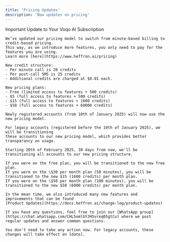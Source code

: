 ```yaml
---
title: 'Pricing Updates'
description: 'New updates on pricing'
---
```

<Update label="10th of January 2024">
    Important Update to Your Voqo AI Subscription

    We’ve updated our pricing model to switch from minute-based billing to credit-based pricing. 
    This way, as we introduce more features, you only need to pay for the features you are using. 
    Learn more [here](https://www.heffron.ai/pricing)

    New credit structure:
    - Per minute call is 20 credits
    - Per post-call SMS is 25 credits
    - Additional credits are charged at $0.01 each.

    New pricing plans:
    - Free (limited access to features + 500 credits)
    - $5 (full access to features + 500 credits)
    - $15 (full access to features + 1600 credits)
    - $50 (full access to features + 60000 credits)

    Newly registered accounts (from 10th of January 2025) will now use the new pricing model. 

    For legacy accounts (registered before the 10th of January 2025), we will be transitioning 
    these accounts to our new pricing model, which provides better transparancy on usage.

    Starting 20th of February 2025, 30 days from now, we'll be transitioning all accounts to our new pricing structure.

    If you were on the free plan, you will be transitioned to the new free plan. 
    If you were on the \$30 per month plan (50 minutes), you will be transitioned to the new $15 (1600 credits) per month plan.
    If you were on the \$50 per month plan (100 minutes), you will be transitioned to the new $50 (6000 credits) per month plan.

    In the mean time, we also introduced many new features and improvements that can be found 
    [Product Updates](https://docs.heffron.ai/change-log/product-updates)

    If you have any questions, feel free to join our [WhatsApp group](https://chat.whatsapp.com/CHL5omlbYJH5vreq0SgtCu) where we post regular updates and answer common questions. 

    You don't need to take any action now. For legacy accounts, these changes will take effect on [date].

</Update>